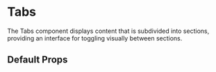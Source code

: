 
<Meta title="Tabs" of={TabsStories} />

# Tabs

The Tabs component displays content that is subdivided into sections, providing an interface for toggling visually between sections.

<Canvas>
  <Story of={TabsStories.Default} />
</Canvas>

## Default Props

<ArgsTable of={Tabs} />
